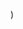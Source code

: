 
  <YouTubeLayout
    courseName="Scary Maze"
    lessonName="Sprite Clicked Set Playing to 'true''"
    path={useRouter().pathname}
    showPrev
    showNext
    videoId="cvNaBOzq2EY"
  />
)

